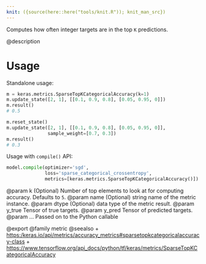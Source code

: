 ```yaml
---
knit: ({source(here::here("tools/knit.R")); knit_man_src})
---
```

Computes how often integer targets are in the top `K` predictions.

@description

# Usage
Standalone usage:

```python
m = keras.metrics.SparseTopKCategoricalAccuracy(k=1)
m.update_state([2, 1], [[0.1, 0.9, 0.8], [0.05, 0.95, 0]])
m.result()
# 0.5
```

```python
m.reset_state()
m.update_state([2, 1], [[0.1, 0.9, 0.8], [0.05, 0.95, 0]],
               sample_weight=[0.7, 0.3])
m.result()
# 0.3
```

Usage with `compile()` API:

```python
model.compile(optimizer='sgd',
              loss='sparse_categorical_crossentropy',
              metrics=[keras.metrics.SparseTopKCategoricalAccuracy()])
```

@param k (Optional) Number of top elements to look at for computing accuracy.
    Defaults to `5`.
@param name (Optional) string name of the metric instance.
@param dtype (Optional) data type of the metric result.
@param y_true Tensor of true targets.
@param y_pred Tensor of predicted targets.
@param ... Passed on to the Python callable

@export
@family metric
@seealso
+ <https:/keras.io/api/metrics/accuracy_metrics#sparsetopkcategoricalaccuracy-class>
+ <https://www.tensorflow.org/api_docs/python/tf/keras/metrics/SparseTopKCategoricalAccuracy>

